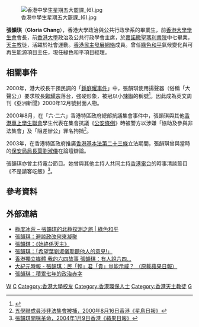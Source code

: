 [[File:香港中學生星期五大罷課_(6).jpg|thumb]]

'''張韻琪'''（'''Gloria Chang'''）{{BD|1977年|}}，香港大學政治與公共行政學系的畢業生，前[[香港大學學生會|香港大學學生會]]會長，前[[香港大學|香港大學]]政治及公共行政學會主席，於[[嘉諾撒聖瑪利書院|嘉諾撒聖瑪利書院]]中七畢業，[[天主教|天主教]]徒，活躍於社會運動。[[香港民主發展網絡|香港民主發展網絡]]成員。曾任[[綠色和平|綠色和平]]氣候變化與可再生能源項目主任，現任綠色和平項目經理。

==相關事件==
2000年，港大校長干預民調的「[[鍾庭耀事件|鍾庭耀事件]]」中，張韻琪使用揚聲器（俗稱「大聲公」）要求校長[[鄭耀宗|鄭耀宗]]落台，強硬形象，被冠以小[[辣椒|辣椒]]的稱號<ref>{{Cite web |url=http://www.com.cuhk.edu.hk/ubeat/001139/cover.htm |title=香港中文大學《大學線》第39期 |accessdate=2009-09-07 |archive-date=2007-12-01 |archive-url=https://web.archive.org/web/20071201043402/http://www.com.cuhk.edu.hk/ubeat/001139/cover.htm |dead-url=no }}</ref>。因此成為英文周刊《亞洲新聞》2000年12月號封面人物。

2000年8月，在「六‧二六」香港特區政府總部抗議集會事件中，張韻琪與其他[[香港專上學生聯會|香港專上學生聯會]]學生代表在集會抗議《[[公安條例_(香港)|公安條例]]》時被警方以涉嫌「協助及參與非法集會」及「阻差辦公」罪名拘捕<ref>[http://www.singtao.com/archive/fullstory.asp?andor=or&year1=2000&month1=1&day1=26&year2=2000&month2=8&day2=16&category=all&id=20000816a07&keyword1=&keyword2= 五學聯成員涉非法集會被捕，2000年8月16日香港《星島日報》]</ref>。

2003年，在香港特區政府推廣[[香港基本法第二十三條|香港基本法第二十三條]]立法期間，張韻琪曾與當時的[[保安局局長|保安局局長]][[葉劉淑儀|葉劉淑儀]]在論壇辯論。

張韻琪亦曾主持電台節目。她曾與其他主持人共同主持[[香港電台|香港電台]]的時事清談節目《不是請客吃飯》<ref>[http://hk.apple.nextmedia.com/template/apple/art_main.php?iss_id=20040109&sec_id=4104&subsec_id=15333&art_id=3782003&cat_id=45&coln_id=20 張韻琪開咪革命，2004年1月9日香港《蘋果日報》]</ref>。

==參考資料==
<references></references>

==外部連結==
* [https://web.archive.org/web/20111015194154/http://www.greenpeace.org/hk/arctic-sea-ice-2011/trip-log/ 極度冰荒 – 張韻琪的北極探測之旅 | 綠色和平]
* [http://www.hkddn.org/view/demofight2.php?hkddn_ID=9 張韻琪：避談政改何來凝聚] {{Wayback|url=http://www.hkddn.org/view/demofight2.php?hkddn_ID=9 |date=20041213184401 }}
* [http://www.hkdavc.com/god/v2-god-com7.html 張韻琪：《始終係天主》] {{Wayback|url=http://www.hkdavc.com/god/v2-god-com7.html |date=20051125222513 }}
* [http://www.com.cuhk.edu.hk/ubeat/011146/46yip_3.htm 張韻琪：「希望葉劉淑儀聆聽他人的意見!」] {{Wayback|url=http://www.com.cuhk.edu.hk/ubeat/011146/46yip_3.htm |date=20051227133943 }}
* [https://web.archive.org/web/20060426162005/http://www.inmediahk.net/public/article?item_id=36270&group_id=11 香港獨立媒體 我的六四故事 張韻琪：有人說六四…]
* [http://www.epochtimes.com/b5/1/5/6/n85370.htm 大紀元時報 - 張韻琪：民「輕」君「貴」豈能示威？ （原載蘋果日報）] {{Wayback|url=http://www.epochtimes.com/b5/1/5/6/n85370.htm |date=20050328210646 }}
* [http://www.hkddn.org/view/demofight2.php?hkddn_ID=526 張韻琪：積累七年的政治赤字] {{Wayback|url=http://www.hkddn.org/view/demofight2.php?hkddn_ID=526 |date=20041228081232 }}


[[Category:張姓|W]]
[[Category:嘉諾撒聖瑪利書院校友|C]]
[[Category:香港大學校友|Category:香港大學校友]]
[[Category:香港環保人士|Category:香港環保人士]]
[[Category:香港天主教徒|Category:香港天主教徒]]
[[Category:香港民主派人士|G]]